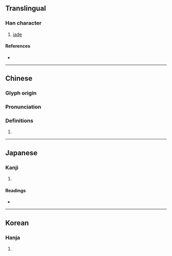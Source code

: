 {{character info/new}}
==Translingual==

===Han character===
{{Han char|rn=96|rad=玉|as=18|sn=22|four=14114|canj=MGTRG|ids=⿰𤣩雚}}

# [[jade]]

====References====
* {{Han ref|kx=0745.260|dkj=21357|dj=1154.040|hdz=21145.260|uh=74D8|ud=29912|bh=F6F0|bd=63216}}

----

==Chinese==
{{zh-forms}}

===Glyph origin===
{{Han etym}}

===Pronunciation===
{{zh-pron
|m=guàn
|m-s=
|dg=
|c=gun3
|c-t=
|g=
|h=pfs=
|j=
|md=
|mn=
|mn-t=
|w=
|x=
|mc=y
|oc=y
|cat=
}}

===Definitions===
{{zh-hanzi}}

# {{rfdef|lang=zh}}

----

==Japanese==

===Kanji===
{{ja-kanji|grade=|rs=玉18}}

# {{defn|lang=ja|sort=玉18}}

====Readings====
* {{ja-readings|on=[[かん]] (kan)|kun=[[たま]] (tama)|nanori=}}

----

==Korean==

===Hanja===
{{ko-hanja|hangeul=관|eumhun=|rv=gwan|mr=kwan|y=kwan}}

# {{defn|lang=ko|sort=玉18}}